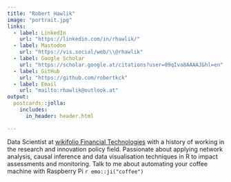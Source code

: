 ```yaml
---
title: "Robert Hawlik"
image: "portrait.jpg"
links:
  - label: LinkedIn
    url: "https://linkedin.com/in/rhawlik/"
  - label: Mastodon
    url: "https://vis.social/web/\\@rhawlik"
  - label: Google Scholar
    url: "https://scholar.google.at/citations?user=09qIva8AAAAJ&hl=en"
  - label: GitHub
    url: "https://github.com/robertkck"
  - label: Email
    url: "mailto:rhawlik@outlook.at"
output:
  postcards::jolla:
    includes:
      in_header: header.html

---
```

 
Data Scientist at [wikifolio Financial Technologies](https://wikifolio.com) with a history of working in the research and innovation policy field. Passionate about applying network analysis, causal inference and data visualisation techniques in R to impact assessments and monitoring. Talk to me about automating your coffee machine with Raspberry Pi `r emo::ji("coffee")`